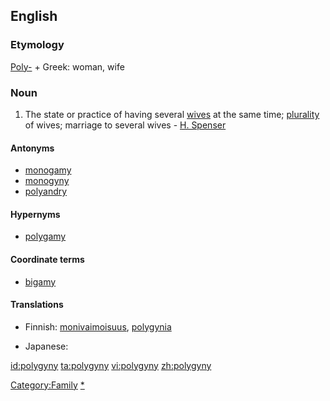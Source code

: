 ==English==

===Etymology===
[[Poly-]] + Greek: woman, wife

===Noun===
{{en-noun|polygynies}}

# The state or practice of having several [[wife|wives]] at the same time; [[plurality]] of wives; marriage to several wives - [[H. Spenser]]

====Antonyms====
* [[monogamy]]
* [[monogyny]]
* [[polyandry]]

====Hypernyms====
* [[polygamy]]

====Coordinate terms====
* [[bigamy]]

====Translations====
{{trans-top|plurality of wives at the same time}}
*Finnish: [[monivaimoisuus]], [[polygynia]]
{{trans-mid}}
* Japanese: {{t|ja|一夫多妻|tr=ippu-tasai|sc=Jpan}}
{{trans-bottom}}

[[Category:Family]]
[[Category:Marriage|*]]

[[id:polygyny]]
[[ta:polygyny]]
[[vi:polygyny]]
[[zh:polygyny]]